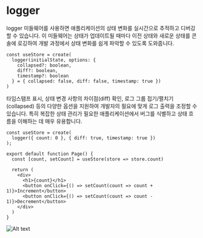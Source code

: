 # logger

logger 미들웨어를 사용하면 애플리케이션의 상태 변화를 실시간으로 추적하고 디버깅할 수 있습니다. 이 미들웨어는 상태가 업데이트될 때마다 이전 상태와 새로운 상태를 콘솔에 로깅하여 개발 과정에서 상태 변화를 쉽게 파악할 수 있도록 도와줍니다.

```tsx
const useStore = create(
  logger(initialState, options: { 
    collapsed?: boolean, 
    diff?: boolean,
    timestamp?: boolean
  } = { collapsed: false, diff: false, timestamp: true })
)
```

타임스탬프 표시, 상태 변경 사항의 차이점(diff) 확인, 로그 그룹 접기/펼치기(collapsed) 등의 다양한 옵션을 지원하여 개발자의 필요에 맞게 로그 출력을 조정할 수 있습니다. 특히 복잡한 상태 관리가 필요한 애플리케이션에서 버그를 식별하고 상태 흐름을 이해하는 데 매우 유용합니다.

```tsx
const useStore = create(
  logger({ count: 0 }, { diff: true, timestamp: true })
);
 
export default function Page() {
  const [count, setCount] = useStore(store => store.count)
 
  return (
    <div>
      <h1>{count}</h1>
      <button onClick={() => setCount(count => count + 1)}>Increment</button>
      <button onClick={() => setCount(count => count - 1)}>Decrement</button>
    </div>
  )
}
```

![Alt text](/images/logger.png)
